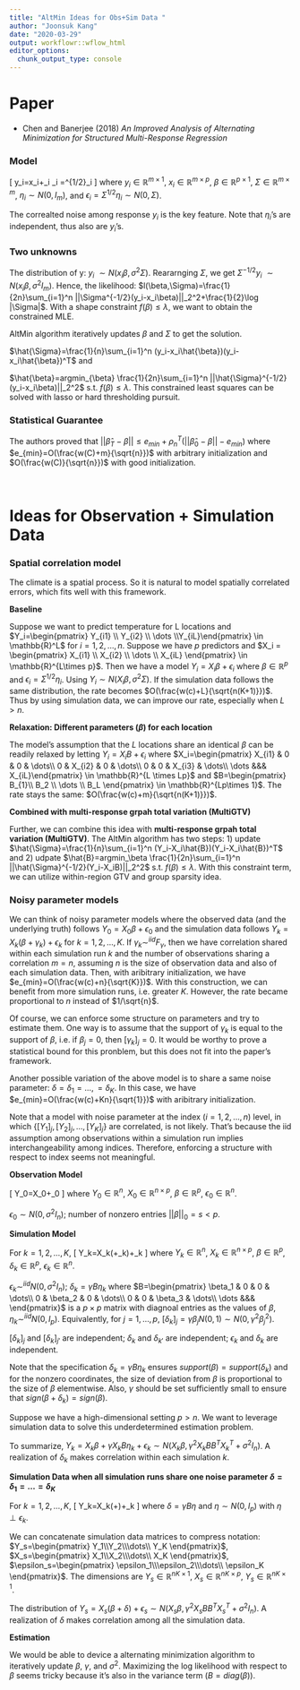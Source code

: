 ```yaml
---
title: "AltMin Ideas for Obs+Sim Data "
author: "Joonsuk Kang"
date: "2020-03-29"
output: workflowr::wflow_html
editor_options:
  chunk_output_type: console
---
```



# Paper

+ Chen and Banerjee (2018) *An Improved Analysis of Alternating Minimization for Structured Multi-Response Regression*


### Model

\[
y_i=x_i\beta+\epsilon_i \text{ and  } \epsilon_i =\Sigma^{1/2}\eta_i
\]
where $y_i\in\mathbb{R}^{m\times1}$, $x_i \in \mathbb{R}^{m\times p}$, $\beta\in \mathbb{R}^{p\times 1}$, $\Sigma\in \mathbb{R}^{m\times m}$, $\eta_i \sim N(0,I_m)$, and $\epsilon_i =\Sigma^{1/2}\eta_i \sim N(0,\Sigma)$.

The correalted noise among response $y_i$ is the key feature. Note that $\eta_i$'s are independent, thus also are $y_i$'s. 

### Two unknowns

The distribution of y: $y_i ~ \sim N(x_i\beta,\sigma^2\Sigma)$. Reararnging $\Sigma$, we get $\Sigma^{-1/2}y_i ~ \sim N(x_i\beta,\sigma^2I_m)$. Hence, the likelihood: $l(\beta,\Sigma)=\frac{1}{2n}\sum_{i=1}^n ||\Sigma^{-1/2}(y_i-x_i\beta)||_2^2+\frac{1}{2}\log |\Sigma|$. With a shape constraint $f(\beta)\leq \lambda$, we want to obtain the constrained MLE.

AltMin algorithm iteratively updates $\beta$ and $\Sigma$ to get the solution. 

$\hat{\Sigma}=\frac{1}{n}\sum_{i=1}^n (y_i-x_i\hat{\beta})(y_i-x_i\hat{\beta})^T$ and

$\hat{\beta}=argmin_{\beta} \frac{1}{2n}\sum_{i=1}^n ||\hat{\Sigma}^{-1/2}(y_i-x_i\beta)||_2^2$ s.t. $f(\beta)\leq \lambda$. This constrained least squares can be solved with lasso or hard thresholding pursuit.

### Statistical Guarantee

The authors proved that $||\hat{\beta}_T-\beta||\leq e_{min}+\rho_n^T(||\hat{\beta}_0-\beta||-e_{min})$ where $e_{min}=O(\frac{w(C)+m}{\sqrt{n}})$ with arbitrary initialization and $O(\frac{w(C)}{\sqrt{n}})$ with good initialization.



<br />   

# Ideas for Observation + Simulation Data

### Spatial correlation model

The climate is a spatial process. So it is natural to model spatially correlated errors, which fits well with this framework.

**Baseline**

Suppose we want to predict temperature for L locations and $Y_i=\begin{pmatrix} Y_{i1} \\ Y_{i2} \\ \dots \\Y_{iL}\end{pmatrix} \in \mathbb{R}^L$ for $i=1,2,\dots,n$. Suppose we have $p$ predictors and $X_i = \begin{pmatrix} X_{i1} \\ X_{i2} \\ \dots \\ X_{iL}  \end{pmatrix} \in \mathbb{R}^{L\times p}$. Then we have a model $Y_i=X_i\beta+\epsilon_i$ where $\beta\in\mathbb{R}^p$ and $\epsilon_i=\Sigma^{1/2}\eta_i$. Using $Y_i \sim N(X_i\beta,\sigma^2\Sigma)$. If the simulation data follows the same distribution, the rate becomes $O(\frac{w(c)+L}{\sqrt{n(K+1)}})$. Thus by using simulation data, we can improve our rate, especially when $L>n$. 


**Relaxation: Different parameters ($\beta$) for each location**

The model's assumption that the $L$ locations share an identical $\beta$ can be readily relaxed by letting $Y_i=X_iB+\epsilon_i$ where $X_i=\begin{pmatrix} X_{i1} & 0 & 0 & \dots\\ 0 & X_{i2} & 0 & \dots\\ 0 & 0 & X_{i3} & \dots\\ \dots &&& X_{iL}\end{pmatrix} \in \mathbb{R}^{L \times Lp}$ and $B=\begin{pmatrix} B_{1}\\ B_2 \\ \dots \\ B_L \end{pmatrix} \in \mathbb{R}^{Lp\times 1}$. The rate stays the same: $O(\frac{w(c)+m}{\sqrt{n(K+1)}})$.



**Combined with multi-response grpah total variation (MultiGTV)**

Further, we can combine this idea with **multi-response grpah total variation (MultiGTV)**. The AltMin algorithm has two steps: 1) update $\hat{\Sigma}=\frac{1}{n}\sum_{i=1}^n (Y_i-X_i\hat{B})(Y_i-X_i\hat{B})^T$ and 2) udpate $\hat{B}=argmin_\beta \frac{1}{2n}\sum_{i=1}^n ||\hat{\Sigma}^{-1/2}(Y_i-X_iB)||_2^2$ s.t. $f(\beta)\leq \lambda$. With this constraint term, we can utilize within-region GTV and group sparsity idea. 




### Noisy parameter models 

We can think of noisy parameter models where the observed data (and the underlying truth) follows $Y_0=X_0\beta+\epsilon_0$ and the simulation data follows $Y_k=X_k(\beta+\gamma_k)+\epsilon_k$ for $k=1,2,\dots,K$. If $\gamma_k \sim^{iid} F_\gamma$, then we have correlation shared within each simulation run $k$ and the number of observations sharing a correlation $m=n$, assuming $n$ is the size of observation data and also of each simulation data. Then, with aribitrary initialization, we have $e_{min}=O(\frac{w(c)+n}{\sqrt{K}})$. With this construction, we can benefit from more simulation runs, i.e. greater $K$. However, the rate became proportional to $n$ instead of $1/\sqrt{n}$. 

Of course, we can enforce some structure on parameters and try to estimate them. One way is to assume that the support of $\gamma_k$ is equal to the support of $\beta$, i.e. if $\beta_j=0$, then $[\gamma_k]_j=0$. It would be worthy to prove a statistical bound for this pronblem, but this does not fit into the paper's framework.

Another possible variation of the above model is to share a same noise parameter: $\delta=\delta_1=\dots,=\delta_K$. In this case, we have $e_{min}=O(\frac{w(c)+Kn}{\sqrt{1}})$ with aribitrary initialization. 

Note that a model with noise parameter at the index ($i=1,2,\dots,n$) level, in which $\{[Y_1]_j, [Y_2]_j,\dots,[Y_K]_j\}$ are correlated, is not likely. That's because the iid assumption among observations within a simulation run implies interchangeability among indices. Therefore, enforcing a structure with respect to index seems not meaningful.




**Observation Model**

\[
  Y_0=X_0\beta+\epsilon_0
\]
where $Y_0\in \mathbb{R}^{n}$, $X_0 \in \mathbb{R}^{n\times p}$, $\beta \in \mathbb{R}^p$, $\epsilon_0\in \mathbb{R}^n$.

$\epsilon_0 \sim N(0,\sigma^2I_n)$; number of nonzero entries $||\beta||_0=s<p$.




**Simulation Model**

For $k=1,2,\dots,K$,
\[
Y_k=X_k(\beta+\delta_k)+\epsilon_k
\]
where $Y_k\in \mathbb{R}^{n}$, $X_k \in \mathbb{R}^{n\times p}$, $\beta \in \mathbb{R}^p$, $\delta_k\in\mathbb{R}^p$, $\epsilon_k\in \mathbb{R}^n$.

$\epsilon_k \sim^{iid} N(0,\sigma^2I_n)$; $\delta_k=\gamma B \eta_k$ where $B=\begin{pmatrix} \beta_1 & 0 & 0 & \dots\\ 0 & \beta_2 & 0 & \dots\\ 0 & 0 & \beta_3 & \dots\\ \dots &&& \end{pmatrix}$ is a $p \times p$ matrix with diagnoal entries as the values of $\beta$, $\eta_k \sim^{iid} N(0,I_p)$. Equivalently, for $j=1,\dots,p$, $[\delta_k]_j=\gamma\beta_j N(0,1) \sim N(0,\gamma^2\beta_j^2)$.

$[\delta_k]_j$ and $[\delta_k]_{j'}$ are independent; $\delta_k$ and $\delta_{k'}$ are independent; $\epsilon_k$ and $\delta_k$ are independent. 

Note that the specification $\delta_k=\gamma B\eta_k$ ensures $support(\beta)=support(\delta_k)$ and for the nonzero coordinates, the size of deviation from $\beta$ is proportional to the size of $\beta$ elementwise. Also, $\gamma$ should be set sufficiently small to ensure that $sign(\beta+\delta_k)=sign(\beta)$. 

Suppose we have a high-dimensional setting $p>n$. We want to leverage simulation data to solve this underdetermined estimation problem.

To summarize, $Y_k=X_k\beta+\gamma X_kB\eta_k+\epsilon_k\sim N(X_k\beta,\gamma^2X_kBB^TX_k^T+\sigma^2I_n)$. A realization of $\delta_k$ makes correlation within each simulation $k$.


**Simulation Data when all simulation runs share one noise parameter $\delta=\delta_1=\dots=\delta_K$**

For $k=1,2,\dots,K$,
\[
Y_k=X_k(\beta+\delta)+\epsilon_k
\]
where $\delta=\gamma B \eta$ and $\eta\sim N(0,I_p)$ with $\eta \perp \epsilon_k$.

We can concatenate simulation data matrices to compress notation: $Y_s=\begin{pmatrix} Y_1\\Y_2\\\dots\\ Y_K \end{pmatrix}$, $X_s=\begin{pmatrix} X_1\\X_2\\\dots\\ X_K \end{pmatrix}$, $\epsilon_s=\begin{pmatrix} \epsilon_1\\\epsilon_2\\\dots\\ \epsilon_K \end{pmatrix}$. The dimensions are $Y_s \in \mathbb{R}^{nK\times 1}$, $X_s \in \mathbb{R}^{nK\times p}$, $Y_s \in \mathbb{R}^{nK\times 1}$.

The distribution of $Y_s=X_s(\beta+\delta)+\epsilon_s\sim N(X_s\beta,\gamma^2X_sBB^TX_s^T+\sigma^2I_n)$. A realization of $\delta$ makes correlation among all the simulation data.


**Estimation**

We would be able to device a alternating minimization algorithm to iteratively update $\beta$, $\gamma$, and $\sigma^2$. Maximizing the log likelihood with respect to $\beta$ seems tricky because it's also in the variance term ($B=diag(\beta)$).





